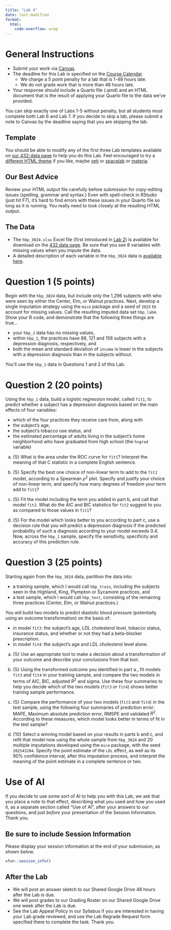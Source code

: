 ```yaml
---
title: "Lab 4"
date: last-modified
format: 
  html:
    code-overflow: wrap
---
```


# General Instructions

- Submit your work via [Canvas](https://canvas.case.edu/). 
- The deadline for this Lab is specified on the [Course Calendar](calendar.qmd).
  - We charge a 5 point penalty for a lab that is 1-48 hours late.
  - We do not grade work that is more than 48 hours late.
- Your response should include a Quarto file (.qmd) and an HTML document that is the result of applying your Quarto file to the data we've provided.

:::{.callout-important}

You can skip exactly one of Labs 1-5 without penalty, but all students must complete both Lab 6 and Lab 7. If you decide to skip a lab, please submit a note to Canvas by the deadline saying that you are skipping the lab.

:::

## Template

You should be able to modify any of the first three Lab templates available on [our 432-data page](https://github.com/THOMASELOVE/432-data) to help you do this Lab. Feel encouraged to try a [different HTML theme](https://quarto.org/docs/output-formats/html-themes.html) if you like, maybe [yeti](https://bootswatch.com/yeti/) or [spacelab](https://bootswatch.com/spacelab/) or [materia](https://bootswatch.com/materia/). 

## Our Best Advice

Review your HTML output file carefully before submission for copy-editing issues (spelling, grammar and syntax.) Even with spell-check in RStudio (just hit F7), it's hard to find errors with these issues in your Quarto file so long as it is running. You really need to look closely at the resulting HTML output.

## The Data

- The `hbp_3024.xlsx` Excel file (first introduced in [Lab 2](lab2.qmd)) is available for download on the [432 data page](https://github.com/THOMASELOVE/432-data). Be sure that you see 8 variables with missing values when you impute the data.
- A detailed description of each variable in the `hbp_3024` data is [available here](hbp_codebook.qmd).

# Question 1 (5 points)

Begin with the `hbp_3024` data, but include only the 1,296 subjects with who were seen by either the Center, Elm, or Walnut practices. Next, develop a single imputation strategy using the `mice` package and a seed of `2025` to account for missing values. Call the resulting imputed data set `hbp_lab4`. Show your R code, and demonstrate that the following three things are true...

- your `hbp_1` data has no missing values, 
- within `hbp_1`, the practices have 88, 121 and 156 subjects with a depression diagnosis, respectively, and
- both the mean and standard deviation of `income` is lower in the subjects with a depression diagnosis than in the subjects without.

:::{.callout-note}
You'll use the `hbp_1` data in Questions 1 and 2 of this Lab.
:::

# Question 2 (20 points)

Using the `hbp_1` data, build a logistic regression model, called `fit1`, to predict whether a subject has a depression diagnosis based on the main effects of four variables:

- which of the four practices they receive care from, along with
- the subject’s age,
- the subject’s tobacco use status, and
- the estimated percentage of adults living in the subject’s home neighborhood who have graduated from high school (the `hsgrad` variable)

a. {5} What is the area under the ROC curve for `fit1`? Interpret the meaning of that C statistic in a complete English sentence.

b. {5} Specify the best one choice of non-linear term to add to the `fit1` model, according to a Spearman $\rho^2$ plot. Specify and justify your choice of non-linear term, and specify how many degrees of freedom your term add to `fit1`?

c. {5} Fit the model including the term you added in part b, and call that model `fit2`. What do the AIC and BIC statistics for `fit2` suggest to you as compared to those values in `fit1`?

d. {5} For the model which looks better to you according to part c, use a decision rule that you will predict a depression diagnosis if the predicted probability of such a diagnosis according to your model exceeds 0.4. Now, across the `hbp_1` sample, specify the sensitivity, specificity and accuracy of this prediction rule.

# Question 3 (25 points)

Starting again from the `hbp_3024` data, partition the data into:

- a training sample, which I would call `hbp_train`, including the subjects seen in the Highland, King, Plympton or Sycamore practices, and 
- a test sample, which I would call `hbp_test`, consisting of the remaining three practices (Center, Elm, or Walnut practices.)

You will build two models to predict diastolic blood pressure (potentially using an outcome transformation) on the basis of:

- in model `fit3`: the subject's age, LDL cholesterol level, tobacco status, insurance status, and whether or not they had a beta-blocker prescription. 
- in model `fit4`: the subject's age and LDL cholesterol level alone.

a. {5} Use an appropriate tool to make a decision about a transformation of your outcome and describe your conclusions from that tool.

b. {5} Using the transformed outcome you identified in part a., fit models `fit3` and `fit4` in your training sample, and compare the two models in terms of AIC, BIC, adjusted $R^2$ and sigma. Use these four summaries to help you decide which of the two models (`fit3` or `fit4`) shows better training sample performance.

c. {5} Compare the performance of your two models (`fit3` and `fit4`) in the test sample, using the following four summaries of prediction error: MAPE, Maximum absolute prediction error, RMSPE and validated $R^2$. According to these measures, which model looks better in terms of fit in the test sample?

d. {10} Select a winning model based on your results in parts b and c, and refit that model now using the whole sample from `hbp_3024` and 20 multiple imputations developed using the `mice` package, with the seed `202543204`. Specify the point estimate of the `LDL` effect, as well as its 90% confidence interval, after this imputation process, and interpret the meaning of the point estimate in a complete sentence or two.

# Use of AI

If you decide to use some sort of AI to help you with this Lab, we ask that you place a note to that effect, describing what you used and how you used it, as a separate section called "Use of AI", after your answers to our questions, and just *before* your presentation of the Session Information. Thank you.

## Be sure to include Session Information

Please display your session information at the end of your submission, as shown below.

```r
xfun::session_info()
```

## After the Lab

- We will post an answer sketch to our Shared Google Drive 48 hours after the Lab is due.
- We will post grades to our Grading Roster on our Shared Google Drive one week after the Lab is due.
- See the Lab Appeal Policy in our Syllabus if you are interested in having your Lab grade reviewed, and use the Lab Regrade Request form specified there to complete the task. Thank you.